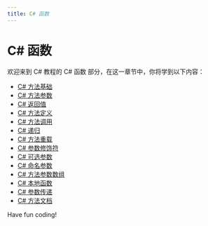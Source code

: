 ```yaml
---
title: C# 函数
---
```


# C# 函数

欢迎来到 C# 教程的 C# 函数 部分，在这一章节中，你将学到以下内容：

- [C# 方法基础](./0-c-method-basics.mdx)
- [C# 方法参数](./1-cmethod-parameters.mdx)
- [C# 返回值](./2-creturn-value.mdx)
- [C# 方法定义](./3-c-method-definition.mdx)
- [C# 方法调用](./4-c-method-call.mdx)
- [C# 递归](./5-c-recursion.mdx)
- [C# 方法重载](./6-c-method-overloading.mdx)
- [C# 参数修饰符](./7-c-parameter-modifier.mdx)
- [C# 可选参数](./8-coptional-parameter.mdx)
- [C# 命名参数](./9-c-named-parameters.mdx)
- [C# 方法参数数组](./10-c-method-parameter-array.mdx)
- [C# 本地函数](./11-c-native-function.mdx)
- [C# 参数传递](./12-c-parameter-passing.mdx)
- [C# 方法文档](./13-c-method-documentation.mdx)

Have fun coding!